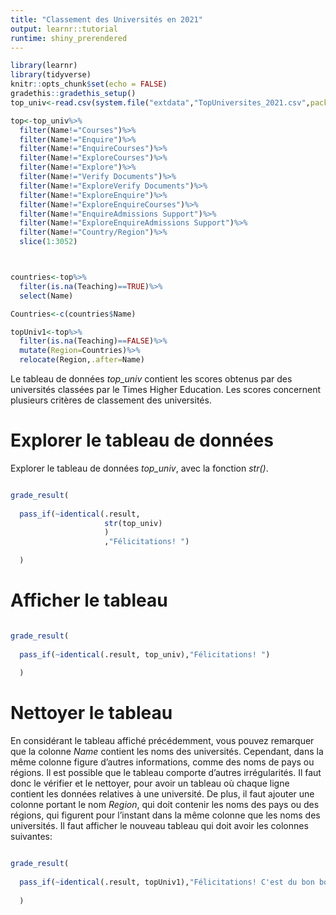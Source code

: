 ```yaml
---
title: "Classement des Universités en 2021"
output: learnr::tutorial
runtime: shiny_prerendered
---
```


```r
library(learnr)
library(tidyverse)
knitr::opts_chunk$set(echo = FALSE)
gradethis::gradethis_setup()
top_univ<-read.csv(system.file("extdata","TopUniversites_2021.csv",package="ApprendreR"))

top<-top_univ%>%
  filter(Name!="Courses")%>%
  filter(Name!="Enquire")%>%
  filter(Name!="EnquireCourses")%>%
  filter(Name!="ExploreCourses")%>%
  filter(Name!="Explore")%>%
  filter(Name!="Verify Documents")%>%
  filter(Name!="ExploreVerify Documents")%>%
  filter(Name!="ExploreEnquire")%>%
  filter(Name!="ExploreEnquireCourses")%>%
  filter(Name!="EnquireAdmissions Support")%>%
  filter(Name!="ExploreEnquireAdmissions Support")%>%
  filter(Name!="Country/Region")%>%
  slice(1:3052)



countries<-top%>%
  filter(is.na(Teaching)==TRUE)%>%
  select(Name)

Countries<-c(countries$Name)

topUniv1<-top%>%
  filter(is.na(Teaching)==FALSE)%>%
  mutate(Region=Countries)%>%
  relocate(Region,.after=Name)

```

Le tableau de données *top_univ* contient les scores obtenus par des universités classées par le Times Higher Education. Les scores concernent plusieurs critères de classement des universités. 


# Explorer le tableau de données

Explorer le tableau de données *top_univ*, avec la fonction *str()*.

```r

```

```r

grade_result(
  
  pass_if(~identical(.result,
                     str(top_univ)
                     )
                     ,"Félicitations! ")
  
  )
```


# Afficher le tableau

```r

```

```r

grade_result(
  
  pass_if(~identical(.result, top_univ),"Félicitations! ")
  
  )
```


# Nettoyer le tableau

En considérant le tableau affiché précédemment, vous pouvez remarquer que la colonne *Name* contient les noms des universités. Cependant, dans la même colonne figure d'autres informations, comme des noms de pays ou régions. Il est possible que le tableau comporte d'autres irrégularités. Il faut donc le vérifier et le nettoyer, pour avoir un tableau où chaque ligne contient les données relatives à une université. De plus, il faut ajouter une colonne portant le nom *Region*, qui doit contenir les noms des pays ou des régions, qui figurent pour l'instant dans la même colonne que les noms des universités. Il faut afficher le nouveau tableau qui doit avoir les colonnes suivantes: 

```r


```

```r

grade_result(
  
  pass_if(~identical(.result, topUniv1),"Félicitations! C'est du bon boulot! ")
  
  )
```


